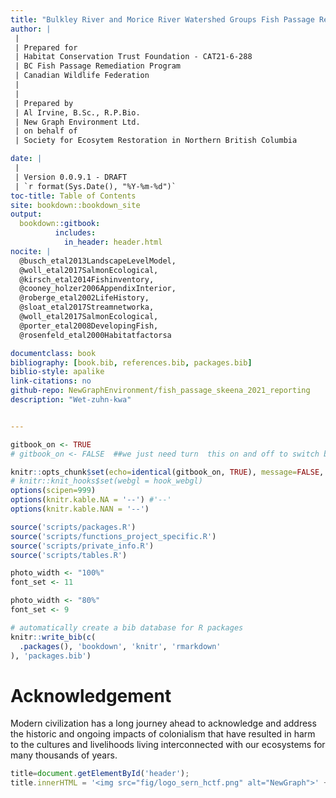 ```yaml
--- 
title: "Bulkley River and Morice River Watershed Groups Fish Passage Restoration Planning 2021 - DRAFT"
author: |
 |
 | Prepared for
 | Habitat Conservation Trust Foundation - CAT21-6-288
 | BC Fish Passage Remediation Program
 | Canadian Wildlife Federation
 |
 |
 | Prepared by
 | Al Irvine, B.Sc., R.P.Bio.
 | New Graph Environment Ltd.
 | on behalf of
 | Society for Ecosytem Restoration in Northern British Columbia

date: |
 |
 | Version 0.0.9.1 - DRAFT 
 | `r format(Sys.Date(), "%Y-%m-%d")`
toc-title: Table of Contents
site: bookdown::bookdown_site
output: 
  bookdown::gitbook:
          includes:
            in_header: header.html
nocite: |
  @busch_etal2013LandscapeLevelModel, 
  @woll_etal2017SalmonEcological,
  @kirsch_etal2014Fishinventory,
  @cooney_holzer2006AppendixInterior,
  @roberge_etal2002LifeHistory,
  @sloat_etal2017Streamnetworka,
  @woll_etal2017SalmonEcological,
  @porter_etal2008DevelopingFish,
  @rosenfeld_etal2000Habitatfactorsa

documentclass: book
bibliography: [book.bib, references.bib, packages.bib]
biblio-style: apalike
link-citations: no
github-repo: NewGraphEnvironment/fish_passage_skeena_2021_reporting
description: "Wet-zuhn-kwa"


---
```




```r
gitbook_on <- TRUE
# gitbook_on <- FALSE  ##we just need turn  this on and off to switch between gitbook and pdf via paged.js

```



```r
knitr::opts_chunk$set(echo=identical(gitbook_on, TRUE), message=FALSE, warning=FALSE, dpi=60, out.width = "100%")
# knitr::knit_hooks$set(webgl = hook_webgl)
options(scipen=999)
options(knitr.kable.NA = '--') #'--'
options(knitr.kable.NAN = '--')
```

```r


source('scripts/packages.R')
source('scripts/functions_project_specific.R')
source('scripts/private_info.R')
source('scripts/tables.R')

```

```r
photo_width <- "100%"
font_set <- 11

```

```r
photo_width <- "80%"
font_set <- 9
```


```r
# automatically create a bib database for R packages
knitr::write_bib(c(
  .packages(), 'bookdown', 'knitr', 'rmarkdown'
), 'packages.bib')
```

# Acknowledgement {.front-matter .unnumbered}


Modern civilization has a long journey ahead to acknowledge and address the historic and ongoing impacts of colonialism that have resulted in harm to the cultures and livelihoods living interconnected with our ecosystems for many thousands of years. 



```js
title=document.getElementById('header');
title.innerHTML = '<img src="fig/logo_sern_hctf.png" alt="NewGraph">' + title.innerHTML
```

